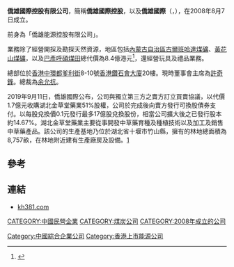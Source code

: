 '''僑雄國際控股有限公司'''，簡稱'''僑雄國際控股'''，以及'''僑雄國際'''（'''{{lang-en|Kiu Hung Energy Holdings Limited}}'''，{{hkex|0381}}），在2008年8月7日成立。

前身為「僑雄能源控股有限公司」。

業務除了經營開採及勘探天然資源，地區包括[[內蒙古自治區|內蒙古自治區]][[古爾班哈達煤礦|古爾班哈達煤礦]]、[[黃花山煤礦|黃花山煤礦]]，以及[[巴彥呼碩煤田|巴彥呼碩煤田]]總代價為8.4億港元<REF>
{{Cite web |url=http://www.hmdatalink.com/PDF_C/C00550/c00381(18).pdf |title=收購通告資料 |access-date=2011-12-24 |archive-date=2018-10-05 |archive-url=https://web.archive.org/web/20181005103116/http://www.hmdatalink.com/PDF_C/C00550/c00381(18).pdf |dead-url=no }}
</REF>，還經營玩具及禮品業務。

總部位於[[香港|香港]][[中環|中環]][[都爹利街|都爹利街]]8-10號[[香港鑽石會大廈|香港鑽石會大廈]]20樓。現時董事會主席為[[許奇鋒|許奇鋒]]。總裁為[[余允抗|余允抗]]。

2019年9月11日，僑雄國際公布，公司與獨立第三方之賣方訂立買賣協議，以代價1.7億元收購湖北金草堂藥業51%股權，公司於完成後向賣方發行可換股債券支付。以每股兌換價0.1元發行最多17億股兌換股份，相當公司擴大後之已發行股本約14.67%。湖北金草堂藥業主要從事開發中草藥育種及種植技術以及加工及銷售中草藥產品。該公司的生產基地乃位於湖北省十堰市竹山縣，擁有的林地總面積為8,757畝，在林地附近建有生產廠房及設備。[https://www.aastocks.com/tc/stocks/news/aafn-con/NOW.965252/latest-news]

==參考==
{{REFLIST}}

==連結==
*[http://www.kh381.com/ kh381.com] {{Wayback|url=http://www.kh381.com/ |date=20200928024801 }}

[[CATEGORY:中國民營企業|CATEGORY:中國民營企業]]
[[CATEGORY:煤炭公司|CATEGORY:煤炭公司]]
[[CATEGORY:2008年成立的公司|CATEGORY:2008年成立的公司]]
[[Category:中國綜合企業公司|Category:中國綜合企業公司]]
[[Category:香港上市能源公司|Category:香港上市能源公司]]
